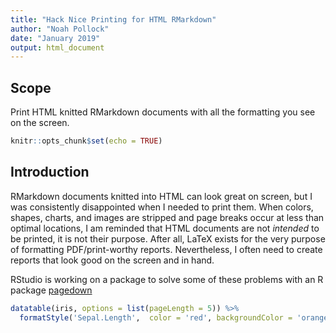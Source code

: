 ```yaml
---
title: "Hack Nice Printing for HTML RMarkdown"
author: "Noah Pollock"
date: "January 2019"
output: html_document
---
```


## Scope
Print HTML knitted RMarkdown documents with all the formatting you see on the screen.

```r
knitr::opts_chunk$set(echo = TRUE)
```

## Introduction
RMarkdown documents knitted into HTML can look great on screen, but I was consistently disappointed when I needed to print them. When colors, shapes, charts, and images are stripped and page breaks occur at less than optimal locations, I am reminded that HTML documents are not *intended* to be printed, it is not their purpose. After all, LaTeX exists for the very purpose of formatting PDF/print-worthy reports. Nevertheless, I often need to create reports that look good on the screen and in hand.

RStudio is working on a package to solve some of these problems with an R package [pagedown](https://github.com/rstudio/pagedown)

```r
datatable(iris, options = list(pageLength = 5)) %>%
  formatStyle('Sepal.Length',  color = 'red', backgroundColor = 'orange', fontWeight = 'bold')
```

